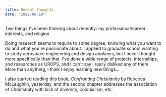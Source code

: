 ```yaml
---
title: Recent thoughts
date: "2022-06-19"
---
```

Two things I've been thinking about recently: my professional/career interests, and religion

Doing research seems to require to some degree, knowing what you want to do and what you're passionate about.
I applied to graduate school wanting to study aerospace engineering and design airplanes, but I never thought
more specifically than that. I've done a wide range of projects, internships, and researches as UROPS, 
and I can't say I really disliked any of them. More than anything, I think I enjoy learning new things...

I also started reading this book, _Confronting Christianity_ by Rebecca McLaughlin, yesterday, 
and the second chapter addresses the association of Christianity with lack of diversity, colonialism, etc.
